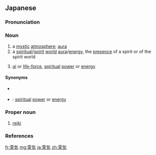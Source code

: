 ==Japanese==
{{ja-kanjitab|りょう|け|k2=げ|yomi=o|r=y}}
{{ja-kanjitab|れい|き|k2=ぎ|yomi=o|r=y}}
{{ja-kanjitab|れい|き|yomi=o}}

===Pronunciation===
{{ja-pron|れいき|acc=a|acc_ref=NHK,DJR|y=ko}}

===Noun===
{{ja-noun|れいき|kyu=靈氣|れいぎ|りょうげ|hhira=りやうげ}}

# a [[mystic]] [[atmosphere]]; [[aura]]
# a [[spiritual]]/[[spirit]] [[world]] [[aura]]/[[energy]], the [[presence]] of a spirit or of the spirit world
# {{lb|ja|anime|manga|sort=れいき}} [[qi]] or [[life-force]], [[spiritual]] [[power]] or [[energy]]

====Synonyms====
* {{sense|aura}} {{ja-r|オーラ}}
* {{sense|spiritual power}} {{ja-r|霊力|れいりょく}}: [[spiritual]] [[power]] or [[energy]]

===Proper noun===
{{ja-pos|proper|れいき|レイキ}}

# [[reiki]] {{gloss|a Japanese technique of [[alternative medicine]]}}

===References===
<references/>

[[fr:霊気]]
[[mg:霊気]]
[[ja:霊気]]
[[zh:霊気]]